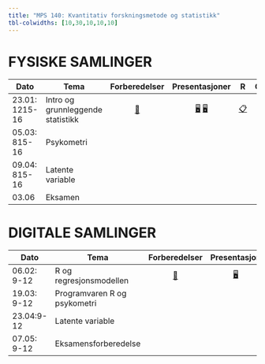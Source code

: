 ```yaml
---
title: "MPS 140: Kvantitativ forskningsmetode og statistikk"
tbl-colwidths: [10,30,10,10,10]
---
```


# FYSISKE SAMLINGER

<!-- [📖](samlinger/samling1.qmd "Samling 1")  -->

<!-- [📖](samlinger/samling2.qmd "Samling 2") -->

::: column-screen-inset-right
| Dato           | Tema                              |              Forberedelser               |                               Presentasjoner                                | R                       |                Oppgaver                 |
|------------|------------|:----------:|:----------:|------------|:----------:|
| 23.01: 1215-16 | Intro og grunnleggende statistikk | [📖](samlinger/samling1.qmd "Samling 1") | [🖥](slides/slides1.qmd "Foiler 1") [🖥](slides/stat_review.pdf "Repetisjon") | [📋](R/R1.qmd "R kode") | [📋](quiz/samling1_mps140.pdf "Oppg 1") |
| 05.03: 815-16  | Psykometri                        |                                          |                                                                             |                         |                                         |
| 09.04: 815-16  | Latente variable                  |                                          |                                                                             |                         |                                         |
| 03.06          | Eksamen                           |                                          |                                                                             |                         |                                         |
:::

# DIGITALE SAMLINGER

::: column-screen-inset-right
| Dato        | Tema                         |              Forberedelser               |            Presentasjon            | R                          | Oppgaver |
|------------|------------|:----------:|:----------:|------------|:----------:|
| 06.02: 9-12 | R og regresjonsmodellen      | [📖](samlinger/samling2.qmd "Samling 1") | [🖥](slides/slides2.qmd "Foiler 2") | [📋](R/digR1.qmd "R kode") |    [📋](quiz/digs  amling1_mps140.pdf "Oppg 2")      |
| 19.03: 9-12 | Programvaren R og psykometri |                                          |                                    |                            |          |
| 23.04:9-12  | Latente variable             |                                          |                                    |                            |          |
| 07.05: 9-12 | Eksamensforberedelse         |                                          |                                    |                            |          |
:::
